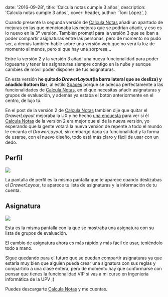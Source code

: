 
  date: '2016-09-28',
  title: 'Calcula notas cumple 3 años',
  description:
    'Calcula notas cumple 3 años.',
  cover: header,
  author: 'Toni López',
}


Cuando presenté la segunda versión de [Calcula Notas][1] añadí un apartado de mejoras en las que mencionaba las mejoras que se podrían añadir, y eso es lo nuevo en la 3º versión. También prometí para la versión 3 que se iban a poder compartir asignaturas entre las personas, pero de momento no pudo ser, a demás también hablé sobre una versión web que no verá la luz de momento al menos, pero sí que hay una sorpresa...

Entre la versión 2 y la versión 3 añadí una nueva funcionalidad para poder loguearte y tener las asignaturas siempre contigo en la nube y aunque cambies de móvil poder disponer de tus asignaturas.

En esta versión **he quitado *DrawerLayout*(la barra lateral que se desliza) y añadido Bottom Bar**, al estilo [Spaces][2] porque se adecua perfectamente a las funcionalidades de [Calcula Notas][1], en el que necesitas añadir asignaturas y grupos de evaluación, y además ya estaba el botón anteriormente en el centro, de lujo tú.

En el post de la versión 2 de [Calcula Notas][1] también dije que quitar el *DrawerLayout* mejoraba la UX y he hecho [una encuesta][3] para ver si él [Calcula Notas][1] de la versión 2 era mejor que el de la nueva versión, yo esperando que la gente votará la nueva versión de repente a todo el mundo le encanta el *DrawerLayout*, sin embargo dada su funcionalidad y la forma de usarse, con el nuevo diseño, todo está más claro y fácil de usar con un dedo.

## Perfil
<Image src={profile} />

La pantalla de perfil es la misma pantalla que te aparece cuando deslizabas el *DrawerLayout*, te aparece tu lista de asignaturas y la información de tu cuenta.

## Asignatura
<Image src={subject} />

Esta es la misma pantalla con la que se mostraba una asignatura con su lista de grupos de evaluación.

El cambio de asignatura ahora es más rápido y más fácil de usar, teniéndolo todo a mano.

Sigue quedando para el futuro que se puedan compartir asignaturas ya que estaría muy bien que alguien pueda crear una signatura con sus reglas y compartirlo a una clase entera, pero de momento hay que conformarse con pensar que tienes la funcionalidad VIP si vas a mi curso en Ingeniería informática de la UPV ;)

Puedes descargarte [Calcula Notas][1] y me cuentas.

[1]: http://tonilopezmr.com/calculanotas
[2]: https://play.google.com/store/apps/details?id=com.google.android.apps.social.spaces&referrer=utm_source%3Dlandingpage
[3]: https://plus.google.com/+antoniolopezmarin/posts/5vDGjb7f6Pw
